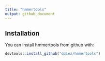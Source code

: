 ```yaml
---
title: "hmmertools"
output: github_document
---
```


## Installation

You can install hmmertools from github with:

```R
devtools::install_github("ddiez/hmmertools")
```
